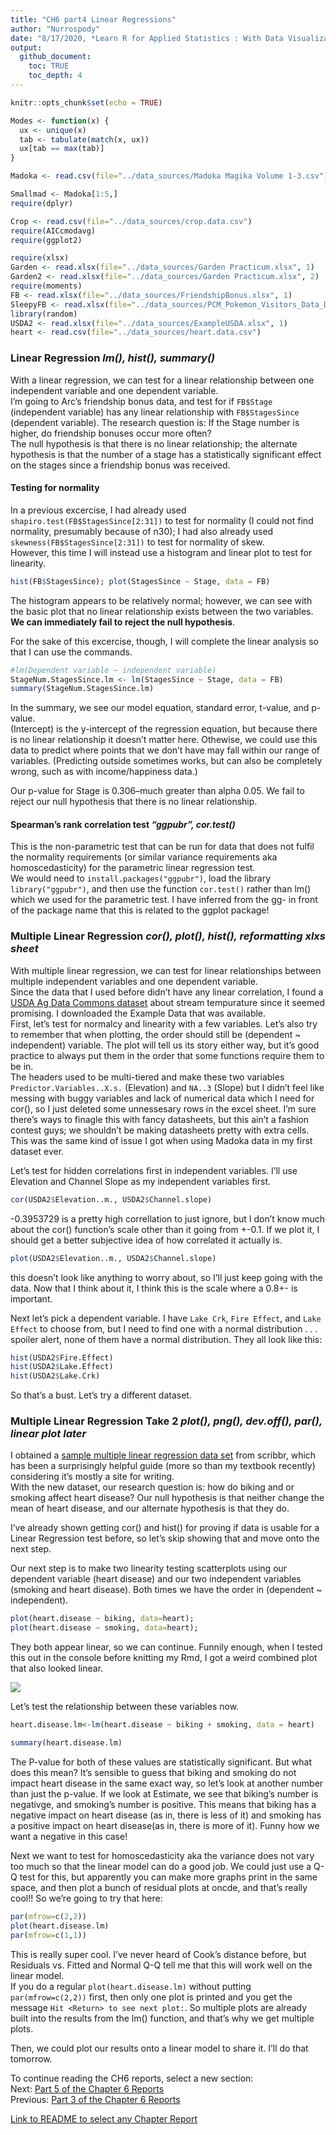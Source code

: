 ```yaml
---
title: "CH6 part4 Linear Regressions"
author: "Nurrospody"
date: "8/17/2020, *Learn R for Applied Statistics : With Data Visualizations, Regressions, and Statistics*"
output:
  github_document:
    toc: TRUE
    toc_depth: 4
---
```


```r
knitr::opts_chunk$set(echo = TRUE)

Modes <- function(x) {
  ux <- unique(x)
  tab <- tabulate(match(x, ux))
  ux[tab == max(tab)]
}

Madoka <- read.csv(file="../data_sources/Madoka Magika Volume 1-3.csv")

Smallmad <- Madoka[1:5,]
require(dplyr)

Crop <- read.csv(file="../data_sources/crop.data.csv")
require(AICcmodavg)
require(ggplot2)

require(xlsx)
Garden <- read.xlsx(file="../data_sources/Garden Practicum.xlsx", 1)
Garden2 <- read.xlsx(file="../data_sources/Garden Practicum.xlsx", 2)
require(moments)
FB <- read.xlsx(file="../data_sources/FriendshipBonus.xlsx", 1)
SleepyFB <- read.xlsx(file="../data_sources/PCM_Pokemon_Visitors_Data_Data.xlsx", 2)
library(random)
USDA2 <- read.xlsx(file="../data_sources/ExampleUSDA.xlsx", 1)
heart <- read.csv(file="../data_sources/heart.data.csv")
```

### Linear Regression *lm(), hist(), summary()*  
With a linear regression, we can test for a linear relationship between one independent variable and one dependent variable.  
I'm going to Arc's friendship bonus data, and test for if ```FB$Stage``` (independent variable) has any linear relationship with ```FB$StagesSince``` (dependent variable).  The research question is: If the Stage number is higher, do friendship bonuses occur more often?  
The null hypothesis is that there is no linear relationship; the alternate hypothesis is that the number of a stage has a statistically significant effect on the stages since a friendship bonus was received.  

#### Testing for normality  
In a previous excercise, I had already used ```shapiro.test(FB$StagesSince[2:31])``` to test for normality (I could not find normality, presumably because of n30); I had also already used ```skewness(FB$StagesSince[2:31])``` to test for normality of skew.  
However, this time I will instead use a histogram and linear plot to test for linearity.  
```r
hist(FB$StagesSince); plot(StagesSince ~ Stage, data = FB)
```

The histogram appears to be relatively normal; however, we can see with the basic plot that no linear relationship exists between the two variables.  **We can immediately fail to reject the null hypothesis**.  

For the sake of this excercise, though, I will complete the linear analysis so that I can use the commands.  

```r
#lm(Dependent variable ~ independent variable)  
StageNum.StagesSince.lm <- lm(StagesSince ~ Stage, data = FB)
summary(StageNum.StagesSince.lm)
```
In the summary, we see our model equation, standard error, t-value, and p-value.  
(Intercept) is the y-intercept of the regression equation, but because there is no linear relationship it doesn't matter here.  Othewise, we could use this data to predict where points that we don't have may fall within our range of variables.  (Predicting outside sometimes works, but can also be completely wrong, such as with income/happiness data.)  

Our p-value for Stage is 0.306--much greater than alpha 0.05.  We fail to reject our null hypothesis that there is no linear relationship.


#### Spearman’s rank correlation test  *"ggpubr", cor.test()*  
This is the non-parametric test that can be run for data that does not fulfil the normality requirements (or similar variance requirements aka homoscedasticity) for the parametric linear regression test.  
We would need to ```install.packages("ggpubr")```, load the library ```library("ggpubr")```, and then use the function ```cor.test()``` rather than lm() which we used for the parametric test.  I have inferred from the gg- in front of the package name that this is related to the ggplot package!

### Multiple Linear Regression  *cor(), plot(), hist(), reformatting xlxs sheet*  
With multiple linear regression, we can test for linear relationships between multiple independent variables and one dependent variable.  
Since the data that I used before didn't have any linear correlation, I found a [USDA Ag Data Commons dataset](https://data.nal.usda.gov/dataset/stream-temperature-modeling-and-monitoring-multiple-regression-stream-temperature-model) about stream tempurature since it seemed promising.  I downloaded the Example Data that was available.  
First, let's test for normalcy and linearity with a few variables.  Let's also try to remember that when plotting, the order should still be (dependent ~ independent) variable.  The plot will tell us its story either way, but it's good practice to always put them in the order that some functions require them to be in.  
The headers used to be multi-tiered and make these two variables ```Predictor.Variables..X.s.``` (Elevation) and ```NA..3``` (Slope) but I didn't feel like messing with buggy variables and lack of numerical data which I need for cor(), so I just deleted some unnessesary rows in the excel sheet.  I'm sure there's ways to finagle this with fancy datasheets, but this ain't a fashion contest guys; we shouldn't be making datasheets pretty with extra cells.  This was the same kind of issue I got when using Madoka data in my first dataset ever.    

Let's test for hidden correlations first in independent variables.  I'll use Elevation  and Channel Slope as my independent variables first.  

```r
cor(USDA2$Elevation..m., USDA2$Channel.slope)
```
-0.3953729 is a pretty high correllation to just ignore, but I don't know much about the cor() function's scale other than it going from +-0.1.  If we plot it, I should get a better subjective idea of how correlated it actually is.
```r
plot(USDA2$Elevation..m., USDA2$Channel.slope)
```

this doesn't look like anything to worry about, so I'll just keep going with the data.  Now that I think about it, I think this is the scale where a 0.8+- is important.  

Next let's pick a dependent variable.  I have ```Lake Crk```,	```Fire Effect```, and ```Lake Effect``` to choose from, but I need to find one with a normal distribution . . . spoiler alert, none of them have a normal distribution.  They all look like this:
```r
hist(USDA2$Fire.Effect)
hist(USDA2$Lake.Effect)
hist(USDA2$Lake.Crk)
```

So that's a bust.  Let's try a different dataset.

### Multiple Linear Regression Take 2  *plot(), png(), dev.off(), par(), linear plot later*

I obtained a [sample multiple linear regression data set](https://www.scribbr.com/statistics/multiple-linear-regression/) from scribbr, which has been a surprisingly helpful guide (more so than my textbook recently) considering it's mostly a site for writing.  
 With the new dataset, our research question is: how do biking and or smoking affect heart disease?  Our null hypothesis is that neither change the mean of heart disease, and our alternate hypothesis is that they do.  

I've already shown getting cor() and hist() for proving if data is usable for a Linear Regression test before, so let's skip showing that and move onto the next step.  

Our next step is to make two linearity testing scatterplots using our dependent variable (heart disease) and our two independent variables (smoking and heart disease).   Both times we have the order in (dependent ~ independent).
```r
plot(heart.disease ~ biking, data=heart); 
plot(heart.disease ~ smoking, data=heart);
```

They both appear linear, so we can continue.  Funnily enough, when I tested this out in the console before knitting my Rmd, I got a weird combined plot that also looked linear.

![](../data_sources/kokoro.png)

Let's test the relationship between these variables now.  
```r
heart.disease.lm<-lm(heart.disease ~ biking + smoking, data = heart)

summary(heart.disease.lm)
```
The P-value for both of these values are statistically significant.  But what does this mean?  It's sensible to guess that biking and smoking do not impact heart disease in the same exact way, so let's look at another number than just the p-value.  If we look at Estimate, we see that biking's number is negativge, and smoking's number is positive.  This means that biking has a negative impact on heart disease (as in, there is less of it) and smoking has a positive impact on heart disease(as in, there is more of it).  Funny how we want a negative in this case!  

Next we want to test for homoscedasticity aka the variance does not vary too much so that the linear model can do a good job.  We could just use a Q-Q test for this, but apparently you can make more graphs print in the same space, and then plot a bunch of residual plots at oncde, and that's really cool!!  So we're going to try that here:  
```r
par(mfrow=c(2,2))
plot(heart.disease.lm)
par(mfrow=c(1,1))
```
This is really super cool.  I've never heard of Cook's distance before, but Residuals vs. Fitted and Normal Q-Q tell me that this will work well on the linear model.  
If you do a regular ```plot(heart.disease.lm)``` without putting ```par(mfrow=c(2,2))``` first, then only one plot is printed and you get the message ```Hit <Return> to see next plot:```.  So multiple plots are already built into the results from the lm() function, and that's why we get multiple plots.  

Then, we could plot our results onto a linear model to share it.  I'll do that tomorrow.  

To continue reading the CH6 reports, select a new section:  
Next: [Part 5 of the Chapter 6 Reports](https://github.com/Nurrospody/SOURCE-Statistics-ILC/blob/master/Chapter%20Reports/CH6-part5.md)  
Previous: [Part 3 of the Chapter 6 Reports](https://github.com/Nurrospody/SOURCE-Statistics-ILC/blob/master/Chapter%20Reports/Ch6-part3.md)   
  
[Link to README to select any Chapter Report](https://github.com/Nurrospody/SOURCE-Statistics-ILC/blob/master/README.md)